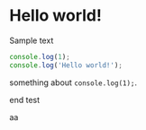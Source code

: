 # Hello world!

Sample text

```js
console.log(1);
console.log('Hello world!');
```

something about `console.log(1);`.

end test

<Spinner />

aa
